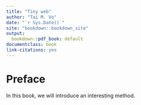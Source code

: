 ```yaml
--- 
title: "Tiny web"
author: "Tai M. Vo"
date: "`r Sys.Date()`"
site: "bookdown::bookdown_site"
output:
  bookdown::pdf_book: default
documentclass: book
link-citations: yes
---
```


# Preface {-}

In this book, we will introduce an interesting
method.
